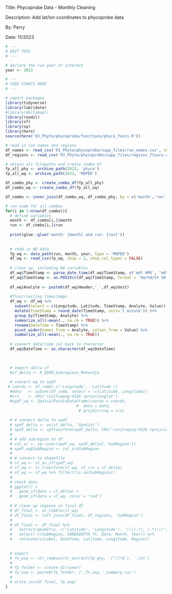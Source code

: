 Title: Phycoprobe Data - Monthly Cleaning

Description: Add lat/lon coordinates to phycoprobe data

By: Perry

Date: 11/2023

```r
# ---
# EDIT THIS
# ---

# declare the run year of interest
year <- 2023
```

```r
# ---
# CODE STARTS HERE
# ---

# import packages
library(tidyverse)
library(lubridate)
#library(deltamapr)
library(readxl)
library(sf)
library(sp)
library(here)
source(here('03_Phyto/phycoprobe/functions/phyco_funcs.R'))

# read in run names and regions
df_names <- read_csv('03_Phyto/phycoprobe/supp_files/run_names.csv', show_col_types = FALSE)
df_regions <- read_csv('03_Phyto/phycoprobe/supp_files/regions_fluoro.csv', show_col_types = FALSE)

# obtain all filepaths and create combo df
fp_all_phy <- archive_path(2023, 'phyco')
fp_all_wq <- archive_path(2023, 'MOPED')

df_combo_phy <- create_combo_df(fp_all_phy)
df_combo_wq <- create_combo_df(fp_all_wq)

df_combo <- inner_join(df_combo_wq, df_combo_phy, by = c('month','run'))

# run code for all combos
for(i in 1:nrow(df_combo)){ 
  # define variables
  month <- df_combo[i,]$month
  run <- df_combo[i,]$run
  
  print(glue::glue('month: {month} and run: {run}'))
  
 
  # read in WQ data
  fp_wq <- data_path(run, month, year, type = 'MOPED')
  df_wq <- read_csv(fp_wq, skip = 2, show_col_types = FALSE)
  
  # clean up, including WQ variables
  df_wq$TimeStamp <- parse_date_time(df_wq$TimeStamp, c('mdY HMS', 'mdY HM'))
  df_wq$TimeStamp <- as.POSIXct(df_wq$TimeStamp, format = '%m/%d/%Y %H:%M:%S')
  
  df_wq$Analyte <- paste0(df_wq$Header,'_',df_wq$Unit)
  
  #floor/ceiling timestamps 
  df_wq <- df_wq %>%
    subset(select = c(Longitude, Latitude, TimeStamp, Analyte, Value)) %>%
    mutate(TimeStamp = round_date(TimeStamp, unit='1 minute')) %>%
    group_by(TimeStamp, Analyte) %>%
    summarize_all(~mean(., na.rm = TRUE)) %>%
    rename(DateTime = TimeStamp) %>%
    pivot_wider(names_from = Analyte, values_from = Value) %>%
    summarize_all(~mean(., na.rm = TRUE))
  
  # convert date/time col back to character
  df_wq$DateTime <- as.character(df_wq$DateTime)
  

  
  # import delta sf
  #sf_delta <- R_EDSM_Subregions_Mahardja
  
  # convert wq to spdf
 # coords <- df_comb[,c('Longitude', 'Latitude')]
  #data   <- subset(df_comb, select = -c(Latitude, Longitude))
  #crs    <- CRS('+init=epsg:4326 +proj=longlat')
  #spdf_wq <- SpatialPointsDataFrame(coords = coords,
                               #  data = data, 
                                # proj4string = crs)
  
  # # convert delta to spdf
  # spdf_delta <- as(sf_delta, 'Spatial')
  # spdf_delta <- spTransform(spdf_delta, CRS('+init=epsg:4326 +proj=longlat'))
  # 
  # # add subregion to df
  # col_sr <- sp::over(spdf_wq, spdf_delta[,'SubRegion'])
  # spdf_wq$SubRegion <- col_sr$SubRegion
  # 
  # # convert to shapefile
  # sf_wq <- st_as_sf(spdf_wq)
  # sf_wq <- st_transform(sf_wq, st_crs = sf_delta)
  # sf_wq <- sf_wq %>% filter(!is.na(SubRegion))
  # 
  # check data
  # ggplot() +
  #   geom_sf(data = sf_delta) +
  #   geom_sf(data = sf_wq, color = 'red')
  
  # # clean up regions in final df
  # df_final <- as_tibble(sf_wq)
  # df_final <- left_join(df_final, df_regions, 'SubRegion')
  # 
  # df_final <- df_final %>%
  #   extract(geometry, c('Latitude', 'Longitude'), '\\((.*), (.*)\\)', convert = TRUE) %>%
  #   select(-c(SubRegion, SONDEDEPTH_ft, Date, Month, Year)) %>%
  #   relocate(c(Label, DateTime, Latitude, Longitude, Region))
  
  
  # export
  # fn_exp <- str_remove(str_extract(fp_phy, '[^/]*$'), '.txt')
  # 
  # fp_folder <- create_dir(year)
  # fp_exp <- paste0(fp_folder,'/',fn_exp,'_summary.csv')
  # 
  # write_csv(df_final, fp_exp)
}
```

